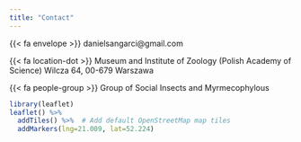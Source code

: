 ```yaml
---
title: "Contact"
---
```


{{< fa envelope >}} danielsangarci@gmail.com

{{< fa location-dot >}} Museum and Institute of Zoology (Polish Academy of Science) Wilcza 64, 00-679 Warszawa

{{< fa people-group >}} Group of Social Insects and Myrmecophylous


```r
library(leaflet)
leaflet() %>%
  addTiles() %>%  # Add default OpenStreetMap map tiles
  addMarkers(lng=21.009, lat=52.224)
```